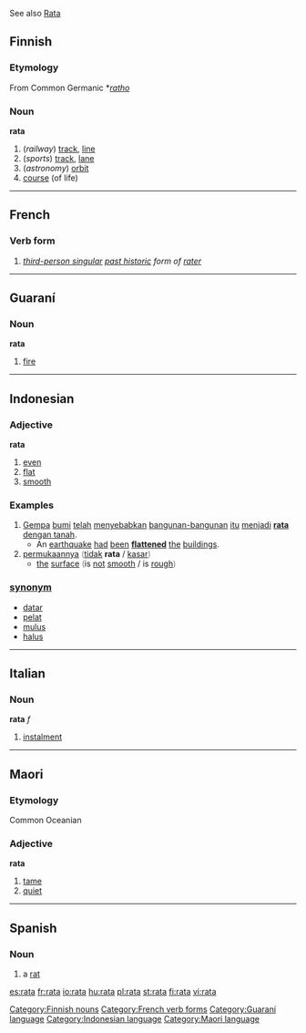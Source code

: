 See also [[Rata]]
==Finnish==
===Etymology===
From Common Germanic *''[[ratho]]''
===Noun===
'''rata'''

# (''railway'') [[track]], [[line]]
# (''sports'') [[track]], [[lane]]
# (''astronomy'') [[orbit]]
# [[course]] (of life)

[[Category:Finnish nouns]]

----
==French==

===Verb form===
'''{{PAGENAME}}'''
# ''[[third-person singular]] [[past historic]] form of [[rater#French|rater]]''

[[Category:French verb forms]]

----

==Guaraní==
===Noun===
'''rata'''

# [[fire]]

[[Category:Guaraní language]]

----

==Indonesian==
===Adjective===
'''rata'''

# [[even]]
# [[flat]]
# [[smooth]]

===Examples===
# [[gempa|Gempa]] [[bumi]] [[telah]] [[sebab|menyebabkan]] [[bangun|bangunan-bangunan]] [[itu]] [[jadi|menjadi]] <u>'''rata''' [[dengan]] [[tanah]]</u>.
#* An [[earthquake]]  [[had]] [[been]] '''[[flatten]]ed''' [[the]] [[building]]s.
# [[muka|permukaannya]] <font color="grey">(</font>[[tidak]] '''rata''' / [[kasar]]<font color="grey">)</font>
#* [[the]] [[surface]] <font color="grey">(</font>is [[not]] [[smooth]] / is [[rough]]<font color="grey">)</font>

=== [[synonym]] ===
* [[datar]]
* [[pelat]]
* [[mulus]]
* [[halus]]

[[Category:Indonesian language]]

----

==Italian==
===Noun===
'''rata''' ''f''

# [[instalment]]

----

==Maori==
===Etymology===
Common Oceanian
===Adjective===
'''rata'''

# [[tame]]
# [[quiet]]

[[Category:Maori language]]

----

== Spanish ==
=== Noun ===
# a [[rat]]

[[es:rata]]
[[fr:rata]]
[[io:rata]]
[[hu:rata]]
[[pl:rata]]
[[st:rata]]
[[fi:rata]]
[[vi:rata]]